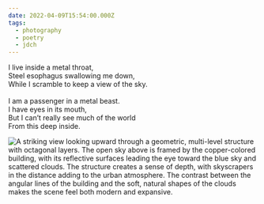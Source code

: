 ```yaml
---
date: 2022-04-09T15:54:00.000Z
tags:
  - photography
  - poetry
  - jdch
---
```

I live inside a metal throat,<br/>
Steel esophagus swallowing me down,<br/>
While I scramble to keep a view of the sky.<br/><br/>
I am a passenger in a metal beast.<br/>
I have eyes in its mouth,<br/>
But I can’t really see much of the world<br/>
From this deep inside.

![A striking view looking upward through a geometric, multi-level structure with octagonal layers. The open sky above is framed by the copper-colored building, with its reflective surfaces leading the eye toward the blue sky and scattered clouds. The structure creates a sense of depth, with skyscrapers in the distance adding to the urban atmosphere. The contrast between the angular lines of the building and the soft, natural shapes of the clouds makes the scene feel both modern and expansive.](/assets/photos/20220409-IMG_1451.jpg)
